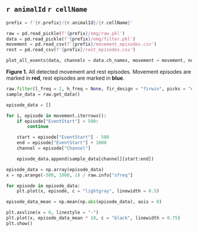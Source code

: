 ## `r animalId` `r cellName` {.unlisted .unnumbered}

```python
prefix = f'{r.prefix}/{r.animalId}/{r.cellName}'

raw = pd.read_pickle(f'{prefix}/emg/raw.pkl')
data = pd.read_pickle(f'{prefix}/emg/filter.pkl')
movement = pd.read_csv(f'{prefix}/movement_episodes.csv')
rest = pd.read_csv(f'{prefix}/rest_episodes.csv')
```

```python
plot_all_events(data, channels = data.ch_names, movement = movement, no_movement = rest, limit = 10)
```

**Figure 1.** All detected movement and rest episodes. Movement episodes are marked in **red**,
rest episodes are marked in **blue**.

```python
raw.filter(l_freq = 2, h_freq = None, fir_design = "firwin", picks = "emg")
sample_data = raw.get_data()

episode_data = []

for i, episode in movement.iterrows():
    if episode["EventStart"] < 500:
        continue

    start = episode["EventStart"] - 500
    end = episode["EventStart"] + 1000
    channel = episode["Channel"]

    episode_data.append(sample_data[channel][start:end])

episode_data = np.array(episode_data)
x = np.arange(-500, 1000, 1) / raw.info["sfreq"]
```

```python
for episode in episode_data:
    plt.plot(x, episode, c = "lightgray", linewidth = 0.5)

episode_data_mean = np.mean(np.abs(episode_data), axis = 0)

plt.axvline(x = 0, linestyle = "-")
plt.plot(x, episode_data_mean * 10, c = "black", linewidth = 0.75)
plt.show()
```
